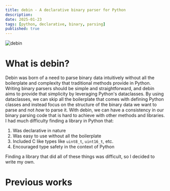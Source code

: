 ```yaml
---
title: debin - A declarative binary parser for Python
description:
date: 2025-01-23
tags: [python, declarative, binary, parsing]
published: true
---
```



![debin](/debin-splash.png)


# What is debin?

Debin was born of a need to parse binary data intuitively without all the boilerplate and complexity that traditional methods provide in Python.
Writing binary parsers should be simple and straightforward, and debin aims to provide that simplicity by leveraging Python's dataclasses. By using dataclasses,
we can skip all the boilerplate that comes with defining Python classes and instead focus on the structure of the binary data we want to parse and not *how* to parse it.
With debin, we can have a consistency in our binary parsing code that is hard to achieve with other methods and libraries. I had much difficulty finding a library in Python that:

1. Was declarative in nature
2. Was easy to use without all the boilerplate
3. Included C like types like `uint8_t`, `uint16_t`, etc.
4. Encouraged type safety in the context of Python


Finding a library that did all of these things was difficult, so I decided to write my own.


# Previous works
